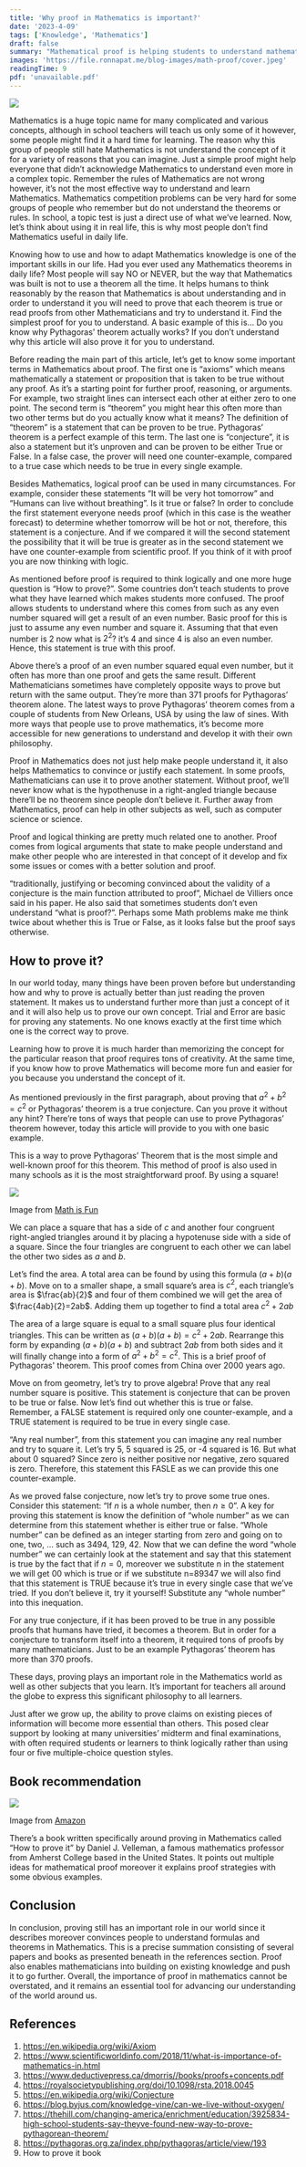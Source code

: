 ```yaml
---
title: 'Why proof in Mathematics is important?'
date: '2023-4-09'
tags: ['Knowledge', 'Mathematics']
draft: false
summary: "Mathematical proof is helping students to understand mathematics better. Here's why."
images: 'https://file.ronnapat.me/blog-images/math-proof/cover.jpeg'
readingTime: 9
pdf: 'unavailable.pdf'
---
```


![](https://file.ronnapat.me/blog-images/math-proof/cover.jpeg)

Mathematics is a huge topic name for many complicated and various concepts, although in school teachers will teach us only some of it however, some people might find it a hard time for learning. The reason why this group of people still hate Mathematics is not understand the concept of it for a variety of reasons that you can imagine. Just a simple proof might help everyone that didn’t acknowledge Mathematics to understand even more in a complex topic. Remember the rules of Mathematics are not wrong however, it’s not the most effective way to understand and learn Mathematics. Mathematics competition problems can be very hard for some groups of people who remember but do not understand the theorems or rules. In school, a topic test is just a direct use of what we’ve learned. Now, let’s think about using it in real life, this is why most people don’t find Mathematics useful in daily life.

Knowing how to use and how to adapt Mathematics knowledge is one of the important skills in our life. Had you ever used any Mathematics theorems in daily life? Most people will say NO or NEVER, but the way that Mathematics was built is not to use a theorem all the time. It helps humans to think reasonably by the reason that Mathematics is about understanding and in order to understand it you will need to prove that each theorem is true or read proofs from other Mathematicians and try to understand it. Find the simplest proof for you to understand. A basic example of this is… Do you know why Pythagoras' theorem actually works? If you don’t understand why this article will also prove it for you to understand.

Before reading the main part of this article, let’s get to know some important terms in Mathematics about proof. The first one is “axioms” which means mathematically a statement or proposition that is taken to be true without any proof. As it’s a starting point for further proof, reasoning, or arguments. For example, two straight lines can intersect each other at either zero to one point. The second term is “theorem” you might hear this often more than two other terms but do you actually know what it means? The definition of “theorem” is a statement that can be proven to be true. Pythagoras’ theorem is a perfect example of this term. The last one is “conjecture”, it is also a statement but it’s unproven and can be proven to be either True or False. In a false case, the prover will need one counter-example, compared to a true case which needs to be true in every single example.

Besides Mathematics, logical proof can be used in many circumstances. For example, consider these statements “It will be very hot tomorrow” and “Humans can live without breathing”. Is it true or false? In order to conclude the first statement everyone needs proof (which in this case is the weather forecast) to determine whether tomorrow will be hot or not, therefore, this statement is a conjecture. And if we compared it will the second statement the possibility that it will be true is greater as in the second statement we have one counter-example from scientific proof. If you think of it with proof you are now thinking with logic.

As mentioned before proof is required to think logically and one more huge question is “How to prove?”. Some countries don’t teach students to prove what they have learned which makes students more confused. The proof allows students to understand where this comes from such as any even number squared will get a result of an even number. Basic proof for this is just to assume any even number and square it. Assuming that that even number is 2 now what is $2^2$? it’s 4 and since 4 is also an even number. Hence, this statement is true with this proof.

Above there’s a proof of an even number squared equal even number, but it often has more than one proof and gets the same result. Different Mathematicians sometimes have completely opposite ways to prove but return with the same output. They’re more than 371 proofs for Pythagoras’ theorem alone. The latest ways to prove Pythagoras’ theorem comes from a couple of students from New Orleans, USA by using the law of sines. With more ways that people use to prove mathematics, it’s become more accessible for new generations to understand and develop it with their own philosophy.

Proof in Mathematics does not just help make people understand it, it also helps Mathematics to convince or justify each statement. In some proofs, Mathematicians can use it to prove another statement. Without proof, we’ll never know what is the hypothenuse in a right-angled triangle because there’ll be no theorem since people don’t believe it. Further away from Mathematics, proof can help in other subjects as well, such as computer science or science.

Proof and logical thinking are pretty much related one to another. Proof comes from logical arguments that state to make people understand and make other people who are interested in that concept of it develop and fix some issues or comes with a better solution and proof.

“traditionally, justifying or becoming convinced about the validity of a conjecture is the main function attributed to proof”, Michael de Villiers once said in his paper. He also said that sometimes students don’t even understand “what is proof?”. Perhaps some Math problems make me think twice about whether this is True or False, as it looks false but the proof says otherwise.

## How to prove it?

In our world today, many things have been proven before but understanding how and why to prove is actually better than just reading the proven statement. It makes us to understand further more than just a concept of it and it will also help us to prove our own concept. Trial and Error are basic for proving any statements. No one knows exactly at the first time which one is the correct way to prove.

Learning how to prove it is much harder than memorizing the concept for the particular reason that proof requires tons of creativity. At the same time, if you know how to prove Mathematics will become more fun and easier for you because you understand the concept of it.

As mentioned previously in the first paragraph, about proving that $a^2+b^2=c^2$ or Pythagoras’ theorem is a true conjecture. Can you prove it without any hint? There’re tons of ways that people can use to prove Pythagoras’ theorem however, today this article will provide to you with one basic example.

This is a way to prove Pythagoras’ Theorem that is the most simple and well-known proof for this theorem. This method of proof is also used in many schools as it is the most straightforward proof. By using a square!

![](https://file.ronnapat.me/blog-images/math-proof/proof.jpeg)

<figcaption>
  Image from <a href="https://www.mathsisfun.com/geometry/pythagorean-theorem.html">Math is Fun</a>
</figcaption>

We can place a square that has a side of $c$ and another four congruent right-angled triangles around it by placing a hypotenuse side with a side of a square. Since the four triangles are congruent to each other we can label the other two sides as $a$ and $b$.

Let’s find the area. A total area can be found by using this formula $(a+b)(a+b)$. Move on to a smaller shape, a small square’s area is $c^2$, each triangle’s area is $\frac{ab}{2}$ and four of them combined we will get the area of $\frac{4ab}{2}=2ab$. Adding them up together to find a total area $c^2+2ab$

The area of a large square is equal to a small square plus four identical triangles. This can be written as $(a+b)(a+b)=c^2+2ab$. Rearrange this form by expanding $(a+b)(a+b)$ and subtract $2ab$ from both sides and it will finally change into a form of $a^2+b^2=c^2$. This is a brief proof of Pythagoras' theorem. This proof comes from China over 2000 years ago.

Move on from geometry, let’s try to prove algebra! Prove that any real number square is positive. This statement is conjecture that can be proven to be true or false. Now let’s find out whether this is true or false. Remember, a FALSE statement is required only one counter-example, and a TRUE statement is required to be true in every single case.

“Any real number”, from this statement you can imagine any real number and try to square it. Let’s try 5, 5 squared is 25, or -4 squared is 16. But what about 0 squared? Since zero is neither positive nor negative, zero squared is zero. Therefore, this statement this FASLE as we can provide this one counter-example.

As we proved false conjecture, now let’s try to prove some true ones. Consider this statement: “If $n$ is a whole number, then $n \ge 0$”. A key for proving this statement is know the definition of “whole number” as we can determine from this statement whether is either true or false. “Whole number” can be defined as an integer starting from zero and going on to one, two, … such as 3494, 129, 42. Now that we can define the word “whole number” we can certainly look at the statement and say that this statement is true by the fact that if $n=0$, moreover we substitute n in the statement we will get 00 which is true or if we substitute n=89347 we will also find that this statement is TRUE because it’s true in every single case that we’ve tried. If you don’t believe it, try it yourself! Substitute any “whole number” into this inequation.

For any true conjecture, if it has been proved to be true in any possible proofs that humans have tried, it becomes a theorem. But in order for a conjecture to transform itself into a theorem, it required tons of proofs by many mathematicians. Just to be an example Pythagoras’ theorem has more than 370 proofs.

These days, proving plays an important role in the Mathematics world as well as other subjects that you learn. It’s important for teachers all around the globe to express this significant philosophy to all learners.

Just after we grow up, the ability to prove claims on existing pieces of information will become more essential than others. This posed clear support by looking at many universities’ midterm and final examinations, with often required students or learners to think logically rather than using four or five multiple-choice question styles.

## Book recommendation

![](https://file.ronnapat.me/blog-images/math-proof/how-to-prove-it-book.jpeg)

<figcaption>
  Image from <a href="https://www.amazon.com/How-Prove-It-2nd-Edition/dp/0521642980">Amazon</a>
</figcaption>

There’s a book written specifically around proving in Mathematics called “How to prove it” by Daniel J. Velleman, a famous mathematics professor from Amherst College based in the United States. It points out multiple ideas for mathematical proof moreover it explains proof strategies with some obvious examples.

## Conclusion

In conclusion, proving still has an important role in our world since it describes moreover convinces people to understand formulas and theorems in Mathematics. This is a precise summation consisting of several papers and books as presented beneath in the references section. Proof also enables mathematicians into building on existing knowledge and push it to go further. Overall, the importance of proof in mathematics cannot be overstated, and it remains an essential tool for advancing our understanding of the world around us.

## References

1. https://en.wikipedia.org/wiki/Axiom
2. https://www.scientificworldinfo.com/2018/11/what-is-importance-of-mathematics-in.html
3. https://www.deductivepress.ca/dmorris//books/proofs+concepts.pdf
4. https://royalsocietypublishing.org/doi/10.1098/rsta.2018.0045
5. https://en.wikipedia.org/wiki/Conjecture
6. https://blog.byjus.com/knowledge-vine/can-we-live-without-oxygen/
7. https://thehill.com/changing-america/enrichment/education/3925834-high-school-students-say-theyve-found-new-way-to-prove-pythagorean-theorem/
8. https://pythagoras.org.za/index.php/pythagoras/article/view/193
9. How to prove it book
